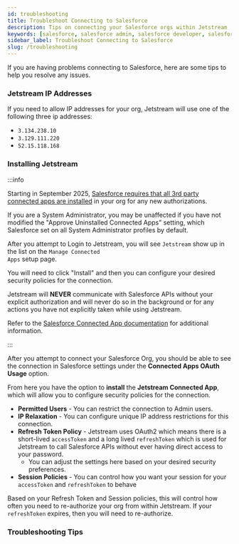 ```yaml
---
id: troubleshooting
title: Troubleshoot Connecting to Salesforce
description: Tips on connecting your Salesforce orgs within Jetstream
keywords: [salesforce, salesforce admin, salesforce developer, salesforce automation, salesforce workbench]
sidebar_label: Troubleshoot Connecting to Salesforce
slug: /troubleshooting
---
```



If you are having problems connecting to Salesforce, here are some tips to help you resolve any issues.

### Jetstream IP Addresses

If you need to allow IP addresses for your org, Jetstream will use one of the following three ip addresses:

- `3.134.238.10`
- `3.129.111.220`
- `52.15.118.168`

### Installing Jetstream

:::info

Starting in September 2025, [Salesforce requires that all 3rd party connected apps are installed](https://help.salesforce.com/s/articleView?id=005132365&type=1) in your org for any new authorizations.

If you are a System Administrator, you may be unaffected if you have not modified the "Approve Uninstalled Connected Apps" setting, which Salesforce set on all System Administrator profiles by default.

After you attempt to Login to Jetstream, you will see <code>Jetstream</code> show up in the list on the <code>Manage Connected Apps</code> setup page.

You will need to click "Install" and then you can configure your desired security policies for the connection.

Jetstream will **NEVER** communicate with Salesforce APIs without your explicit authorization and will never do so in the background or for any actions you have not explicitly taken while using Jetstream.

Refer to the [Salesforce Connected App documentation](https://help.salesforce.com/s/articleView?id=xcloud.connected_app_manage.htm&type=5) for additional information.

:::

After you attempt to connect your Salesforce Org, you should be able to see the connection in Salesforce settings under the **Connected Apps OAuth Usage** option.

From here you have the option to **install** the **Jetstream Connected App**, which will allow you to configure security policies for the connection.

- **Permitted Users** - You can restrict the connection to Admin users.
- **IP Relaxation** - You can configure unique IP address restrictions for this connection.
- **Refresh Token Policy** - Jetstream uses OAuth2 which means there is a short-lived `accessToken` and a long lived `refreshToken` which is used for Jetstream to call Salesforce APIs without ever having direct access to your password.
  - You can adjust the settings here based on your desired security preferences.
- **Session Policies** - You can control how you want your session for your `accessToken` and `refreshToken` to behave

Based on your Refresh Token and Session policies, this will control how often you need to re-authorize your org from within Jetstream. If your `refreshToken` expires, then you will need to re-authorize.

### Troubleshooting Tips

<OrgTroubleshootingTable />
